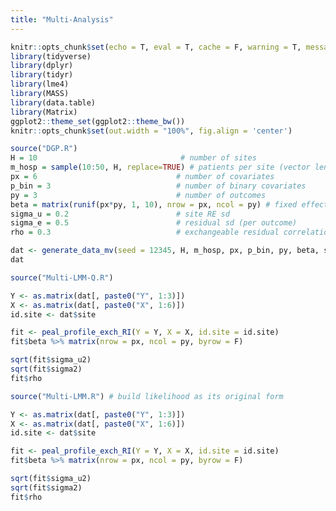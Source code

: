 ```yaml
---
title: "Multi-Analysis"
---
```



```r
knitr::opts_chunk$set(echo = T, eval = T, cache = F, warning = T, message = T)
library(tidyverse)
library(dplyr)
library(tidyr)
library(lme4)
library(MASS)  
library(data.table)
library(Matrix)
ggplot2::theme_set(ggplot2::theme_bw())
knitr::opts_chunk$set(out.width = "100%", fig.align = 'center')
```


```r
source("DGP.R")
H = 10                                # number of sites
m_hosp = sample(10:50, H, replace=TRUE) # patients per site (vector length H)
px = 6                               # number of covariates
p_bin = 3                            # number of binary covariates
py = 3                               # number of outcomes
beta = matrix(runif(px*py, 1, 10), nrow = px, ncol = py) # fixed effects
sigma_u = 0.2                        # site RE sd
sigma_e = 0.5                        # residual sd (per outcome)
rho = 0.3                            # exchangeable residual correlation across outcomes

dat <- generate_data_mv(seed = 12345, H, m_hosp, px, p_bin, py, beta, sigma_u, sigma_e, rho)
dat
```


```r
source("Multi-LMM-Q.R")

Y <- as.matrix(dat[, paste0("Y", 1:3)])
X <- as.matrix(dat[, paste0("X", 1:6)])
id.site <- dat$site

fit <- peal_profile_exch_RI(Y = Y, X = X, id.site = id.site)
fit$beta %>% matrix(nrow = px, ncol = py, byrow = F)

sqrt(fit$sigma_u2)
sqrt(fit$sigma2)
fit$rho
```


```r
source("Multi-LMM.R") # build likelihood as its original form

Y <- as.matrix(dat[, paste0("Y", 1:3)])
X <- as.matrix(dat[, paste0("X", 1:6)])
id.site <- dat$site

fit <- peal_profile_exch_RI(Y = Y, X = X, id.site = id.site)
fit$beta %>% matrix(nrow = px, ncol = py, byrow = F)

sqrt(fit$sigma_u2)
sqrt(fit$sigma2)
fit$rho
```
